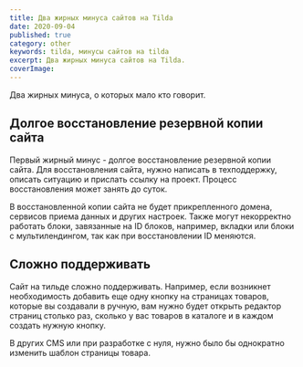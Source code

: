 ```yaml
---
title: Два жирных минуса сайтов на Tilda
date: 2020-09-04
published: true
category: other
keywords: tilda, минусы сайтов на tilda
excerpt: Два жирных минуса сайтов на Tilda.
coverImage:
---
```


Два жирных минуса, о которых мало кто говорит.

## Долгое восстановление резервной копии сайта

Первый жирный минус - долгое восстановление резервной копии сайта. Для восстановления сайта, нужно написать в техподдержку, описать ситуацию и прислать ссылку на проект. Процесс восстановления может занять до суток.

В восстановленной копии сайта не будет прикрепленного домена, сервисов приема данных и других настроек. Также могут некорректно работать блоки, завязанные на ID блоков, например, вкладки или блоки с мультилендингом, так как при восстановлении ID меняются.

## Сложно поддерживать

Сайт на тильде сложно поддерживать. Например, если возникнет необходимость добавить еще одну кнопку на страницах товаров, которые вы создавали в ручную, вам нужно будет открыть редактор страниц столько раз, сколько у вас товаров в каталоге и в каждом создать нужную кнопку.

В других CMS или при разработке с нуля, нужно было бы однократно изменить шаблон страницы товара.
